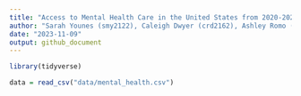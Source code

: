 ```yaml
---
title: "Access to Mental Health Care in the United States from 2020-2022"
author: "Sarah Younes (smy2122), Caleigh Dwyer (crd2162), Ashley Romo (ar4459), Hsin Yi (Cindy) Tseng (ht2607), Wen Dai (wz2629)"
date: "2023-11-09"
output: github_document
---
```


```r
library(tidyverse)
```

```r
data = read_csv("data/mental_health.csv")
```


